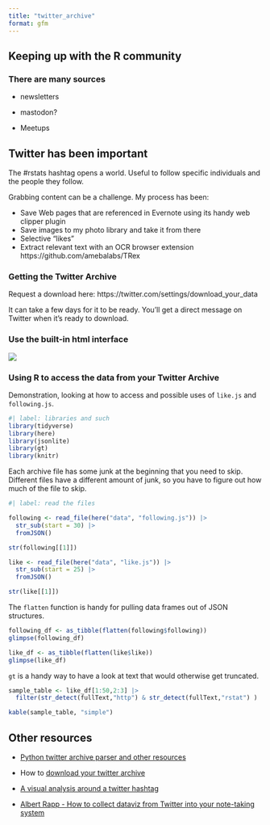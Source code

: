 ```yaml
---
title: "twitter_archive"
format: gfm
---
```


## Keeping up with the R community

### There are many sources

-   newsletters

-   mastodon?

-   Meetups

## Twitter has been important

The #rstats hashtag opens a world. Useful to follow specific individuals and the people they follow.

Grabbing content can be a challenge. My process has been:

-   Save Web pages that are referenced in Evernote using its handy web clipper plugin
-   Save images to my photo library and take it from there
-   Selective "likes"
-   Extract relevant text with an OCR browser extension https://github.com/amebalabs/TRex 

### Getting the Twitter Archive

Request a download here: https://twitter.com/settings/download_your_data 

It can take a few days for it to be ready.  You'll get a direct message on Twitter when it's ready to download.

### Use the built-in html interface

![](images/image-885175351.png)

### Using R to access the data from your Twitter Archive

Demonstration, looking at how to access and possible uses of `like.js` and `following.js`.

```r
#| label: libraries and such
library(tidyverse)
library(here)
library(jsonlite)
library(gt)
library(knitr)
```

Each archive file has some junk at the beginning that you need to skip.  Different files have a different amount of junk, so you have to figure out how much of the file to skip.

```r
#| label: read the files

following <- read_file(here("data", "following.js")) |>
  str_sub(start = 30) |> 
  fromJSON()

str(following[[1]])

like <- read_file(here("data", "like.js")) |>
  str_sub(start = 25) |> 
  fromJSON()

str(like[[1]])
```

The `flatten` function is handy for pulling data frames out of JSON structures.

```r
following_df <- as_tibble(flatten(following$following))
glimpse(following_df)

like_df <- as_tibble(flatten(like$like))
glimpse(like_df)
```

`gt` is a handy way to have a look at text that would otherwise get truncated.

```r
sample_table <- like_df[1:50,2:3] |> 
  filter(str_detect(fullText,"http") & str_detect(fullText,"rstat") ) 

kable(sample_table, "simple")

```

## Other resources

-   [Python twitter archive parser and other resources](https://github.com/timhutton/twitter-archive-parser)

-   How to [download your twitter archive](https://support.twitter.com/articles/20170160)

-   [A visual analysis around a twitter hashtag](https://blog.ouseful.info/2012/02/06/visualising-activity-round-a-twitter-hashtag-or-search-term-using-r/)

-   [Albert Rapp - How to collect dataviz from Twitter into your note-taking system](https://albert-rapp.de/posts/09_get_twitter_posts_into_your_notetaking_system/09_get_twitter_posts_into_your_notetaking_system.html)
